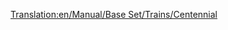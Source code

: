 [[Translation:en/Manual/Base Set/Trains/Centennial]]
{{it/Manuale/Set base/Treni/StatLocomotive|Image=[[File:it/Manuale/Set base/Treni/Centennial.png]]
|Name=Centennial
|Costo=70.312
|Velocità=112
|Peso=207
|Potenza=4.922
|Sforzo=61.385 
|Kn=602
|Annuale=4.722
|Progettata=1972
|Vita=22
|Clima=
*Subartico
*Subtropicale  
|Descrizione=Questa motrice è piuttosto costosa, ma è una buona scelta per il trasporto pesante. È più veloce e potente della [[it/Manuale/Set base/Treni/CS2400]] e [[it/Manuale/Set base/Treni/CS4000]].
|Real-life=La Centennial era effettivamente un tipo di motrice, costruito su misura per la Union Pacific Railroad. Il loro nome deriva dalla celebrazione del centenario del [https://www.wikipedia.org/wiki/Golden_Spike Golden Spike].

I Centennial della vita reale sono stati progettati per guidare treni merci sulla stessa linea di [https://it.wikipedia.org/wiki/Union_Pacific_Big_Boy Big Boy]. Da quando la Union Pacific ha iniziato a prenderli nel 1969, hanno ottenuto il nome di classe 6900 e il loro nome di fabbrica era [https://en.wikipedia.org/wiki/EMD_DDA40X DDA40X]. Come se la locomotiva non avesse abbastanza nomi, un soprannome non ufficiale è Big Boy 2 (da non confondere con la seconda consegna dei veri Big Boy, che si chiamava anch'essa Big Boy 2 a causa di piccoli cambiamenti di design)
Queste macchine sono la più grande locomotiva diesel mai costruita con un peso di 270 tonnellate (che era troppo da gestire per TTD, quindi è diventato più leggero nel gioco). Consistevano in un singolo telaio (il motore a telaio singolo più lungo mai costruito?) Ed erano incredibilmente a 30 metri da accoppiatore ad accoppiatore.
Internamente il motore è in realtà due locomotive, ciascuna con un motore diesel V-16, che alimenta un carrello. Questo non era un modello insolito negli anni '60 (o anche prima per quel che può contare), che rendeva possibile continuare su un motore anche se l'altro era rotto (un'altra famosa locomotiva che usa questa idea è la English Deltic). La locomotiva aveva due carrelli, ciascuno con 4 assi motorizzati.

Mentre questo enorme design ha dato alla locomotiva un grande potere, ha richiesto anche un prezzo da pagare. I carrelli a 4 assi erano duri in pista, specialmente nelle curve, dove spingevano i binari ai lati, rendendo necessario aumentare lo scartamento (questo era un problema comune anche con le locomotive a vapore). Poiché il carrello principale è sempre il più difficile in pista (il prossimo viene tirato nella direzione della pista dal primo), un altro motore più piccolo è stato spesso utilizzato di fronte a Centennials. I due motori diesel significavano anche che se uno di loro avesse avuto problemi, l'intero motore doveva essere inviato per le riparazioni (mentre due locomotive con un motore ciascuna possono tenerne una in servizio mentre l'altra è rotta)

Quando la tecnologia intorno al 1980 risolse alcuni dei problemi relativi al controllo di più locomotive da una cabina, l'idea di avere due motori su un telaio per evitare l'uso di quei sistemi cadde in disuso e i Centennial furono ritirati. Oggi solo uno dei 47 Centennial rimane in servizio.

[http://www.steamlocomotive.com/centennials/ real life centennials]
}}